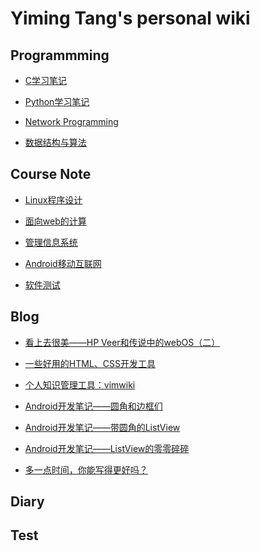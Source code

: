 = Yiming Tang's personal wiki =

==Programmming==

* [[programming/c|C学习笔记]]

* [[programming/python|Python学习笔记]]

* [[programming/network_programming|Network Programming]]

* [[programming/data_structure_and_algorithm|数据结构与算法]]

==Course Note==

* [[course/linux_course_note|Linux程序设计]]

* [[course/web_course_note|面向web的计算]]

* [[course/ims_note|管理信息系统]]

* [[course/android_note|Android移动互联网]]
 
* [[course/testing_note|软件测试]]

==Blog==

* [[blog/hp_veer_and_webos_2|看上去很美——HP Veer和传说中的webOS（二）]]

* [[blog/share_web_dev_tools|一些好用的HTML、CSS开发工具]]

* [[blog/vimwiki|个人知识管理工具：vimwiki]]

* [[blog/android_dev_2|Android开发笔记——圆角和边框们]]

* [[blog/android_dev_3|Android开发笔记——带圆角的ListView]]

* [[blog/android_dev_4|Android开发笔记——ListView的零零碎碎]]

* [[blog/can_you_write_better_with_more_time|多一点时间，你能写得更好吗？]]

==Diary==

== Test ==
